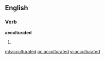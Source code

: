 ==English==

===Verb===
'''acculturated'''

# {{past of|[[acculturate]]}}

[[ml:acculturated]]
[[oc:acculturated]]
[[vi:acculturated]]